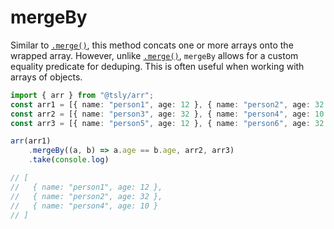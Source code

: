# mergeBy

Similar to [`.merge()`](merge.mdx), this method concats one or more arrays onto the wrapped array. However, unlike [`.merge()`](merge.mdx), `mergeBy` allows for a custom equality predicate for deduping. This is often useful when working with arrays of objects.

```ts copy codesandbox=tsly
import { arr } from "@tsly/arr";
const arr1 = [{ name: "person1", age: 12 }, { name: "person2", age: 32 }];
const arr2 = [{ name: "person3", age: 32 }, { name: "person4", age: 10 }];
const arr3 = [{ name: "person5", age: 12 }, { name: "person6", age: 32 }];

arr(arr1)
    .mergeBy((a, b) => a.age == b.age, arr2, arr3)
    .take(console.log)

// [
//   { name: "person1", age: 12 },
//   { name: "person2", age: 32 },
//   { name: "person4", age: 10 }
// ]
```
    